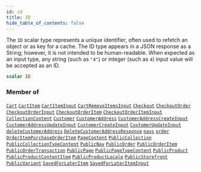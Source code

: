 ```yaml
---
id: id
title: ID
hide_table_of_contents: false
---
```








The `ID` scalar type represents a unique identifier, often used to refetch an object or as key for a cache. The ID type appears in a JSON response as a String; however, it is not intended to be human-readable. When expected as an input type, any string (such as `"4"`) or integer (such as `4`) input value will be accepted as an ID.

```graphql
scalar ID
```




### Member of

[`Cart`](/demand/api/graphql-storefront/reference/objects/cart)  <Badge class="secondary" text="object"/><Bullet />[`CartItem`](/demand/api/graphql-storefront/reference/objects/cart-item)  <Badge class="secondary" text="object"/><Bullet />[`CartItemInput`](/demand/api/graphql-storefront/reference/inputs/cart-item-input)  <Badge class="secondary" text="input"/><Bullet />[`CartRemoveItemsInput`](/demand/api/graphql-storefront/reference/inputs/cart-remove-items-input)  <Badge class="secondary" text="input"/><Bullet />[`Checkout`](/demand/api/graphql-storefront/reference/objects/checkout)  <Badge class="secondary" text="object"/><Bullet />[`CheckoutOrder`](/demand/api/graphql-storefront/reference/objects/checkout-order)  <Badge class="secondary" text="object"/><Bullet />[`CheckoutOrderInput`](/demand/api/graphql-storefront/reference/inputs/checkout-order-input)  <Badge class="secondary" text="input"/><Bullet />[`CheckoutOrderItem`](/demand/api/graphql-storefront/reference/objects/checkout-order-item)  <Badge class="secondary" text="object"/><Bullet />[`CheckoutOrderItemInput`](/demand/api/graphql-storefront/reference/inputs/checkout-order-item-input)  <Badge class="secondary" text="input"/><Bullet />[`CollectionContent`](/demand/api/graphql-storefront/reference/objects/collection-content)  <Badge class="secondary" text="object"/><Bullet />[`Customer`](/demand/api/graphql-storefront/reference/objects/customer)  <Badge class="secondary" text="object"/><Bullet />[`CustomerAddress`](/demand/api/graphql-storefront/reference/objects/customer-address)  <Badge class="secondary" text="object"/><Bullet />[`CustomerAddressCreateInput`](/demand/api/graphql-storefront/reference/inputs/customer-address-create-input)  <Badge class="secondary" text="input"/><Bullet />[`CustomerAddressUpdateInput`](/demand/api/graphql-storefront/reference/inputs/customer-address-update-input)  <Badge class="secondary" text="input"/><Bullet />[`CustomerCreateInput`](/demand/api/graphql-storefront/reference/inputs/customer-create-input)  <Badge class="secondary" text="input"/><Bullet />[`CustomerUpdateInput`](/demand/api/graphql-storefront/reference/inputs/customer-update-input)  <Badge class="secondary" text="input"/><Bullet />[`deleteCustomerAddress`](/demand/api/graphql-storefront/reference/mutations/delete-customer-address)  <Badge class="secondary" text="mutation"/><Bullet />[`DeleteCustomerAddressResponse`](/demand/api/graphql-storefront/reference/objects/delete-customer-address-response)  <Badge class="secondary" text="object"/><Bullet />[`navs`](/demand/api/graphql-storefront/reference/queries/navs)  <Badge class="secondary" text="query"/><Bullet />[`order`](/demand/api/graphql-storefront/reference/queries/order)  <Badge class="secondary" text="query"/><Bullet />[`OrderItemPurchaseOrderItem`](/demand/api/graphql-storefront/reference/objects/order-item-purchase-order-item)  <Badge class="secondary" text="object"/><Bullet />[`PageContent`](/demand/api/graphql-storefront/reference/objects/page-content)  <Badge class="secondary" text="object"/><Bullet />[`PublicCollection`](/demand/api/graphql-storefront/reference/objects/public-collection)  <Badge class="secondary" text="object"/><Bullet />[`PublicCollectionTypeContent`](/demand/api/graphql-storefront/reference/objects/public-collection-type-content)  <Badge class="secondary" text="object"/><Bullet />[`PublicNav`](/demand/api/graphql-storefront/reference/objects/public-nav)  <Badge class="secondary" text="object"/><Bullet />[`PublicOrder`](/demand/api/graphql-storefront/reference/objects/public-order)  <Badge class="secondary" text="object"/><Bullet />[`PublicOrderItem`](/demand/api/graphql-storefront/reference/objects/public-order-item)  <Badge class="secondary" text="object"/><Bullet />[`PublicOrderTransaction`](/demand/api/graphql-storefront/reference/objects/public-order-transaction)  <Badge class="secondary" text="object"/><Bullet />[`PublicPage`](/demand/api/graphql-storefront/reference/objects/public-page)  <Badge class="secondary" text="object"/><Bullet />[`PublicPageTypeContent`](/demand/api/graphql-storefront/reference/objects/public-page-type-content)  <Badge class="secondary" text="object"/><Bullet />[`PublicProduct`](/demand/api/graphql-storefront/reference/objects/public-product)  <Badge class="secondary" text="object"/><Bullet />[`PublicProductContentItem`](/demand/api/graphql-storefront/reference/objects/public-product-content-item)  <Badge class="secondary" text="object"/><Bullet />[`PublicProductLocale`](/demand/api/graphql-storefront/reference/objects/public-product-locale)  <Badge class="secondary" text="object"/><Bullet />[`PublicStorefront`](/demand/api/graphql-storefront/reference/objects/public-storefront)  <Badge class="secondary" text="object"/><Bullet />[`PublicVariant`](/demand/api/graphql-storefront/reference/objects/public-variant)  <Badge class="secondary" text="object"/><Bullet />[`SavedForLaterItem`](/demand/api/graphql-storefront/reference/objects/saved-for-later-item)  <Badge class="secondary" text="object"/><Bullet />[`SavedForLaterItemInput`](/demand/api/graphql-storefront/reference/inputs/saved-for-later-item-input)  <Badge class="secondary" text="input"/>



